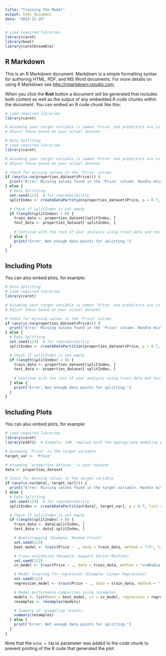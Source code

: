 ```yaml
---
title: "Training the Model"
output: html_document
date: "2023-11-29"
---
```


```r
# Load required libraries
library(caret)
library(boot)
library(caretEnsemble)
```

## R Markdown

This is an R Markdown document. Markdown is a simple formatting syntax for authoring HTML, PDF, and MS Word documents. For more details on using R Markdown see <http://rmarkdown.rstudio.com>.

When you click the **Knit** button a document will be generated that includes both content as well as the output of any embedded R code chunks within the document. You can embed an R code chunk like this:

```r
# Load required libraries
library(caret)

# Assuming your target variable is named 'Price' and predictors are in 'properties_dataset'
# Adjust these based on your actual dataset

# Data Splitting
# Load required libraries
library(caret)

# Assuming your target variable is named 'Price' and predictors are in 'properties_dataset'
# Adjust these based on your actual dataset

# Check for missing values in the 'Price' column
if (any(is.na(properties_dataset$Price))) {
  print("Error: Missing values found in the 'Price' column. Handle missing values before proceeding.")
} else {
  # Data Splitting
  set.seed(123)  # for reproducibility
  splitIndex <- createDataPartition(properties_dataset$Price, p = 0.7, list = FALSE)

  # Check if splitIndex is not empty
  if (length(splitIndex) > 0) {
    train_data <- properties_dataset[splitIndex, ]
    test_data <- properties_dataset[-splitIndex, ]
  
    # Continue with the rest of your analysis using train_data and test_data
  } else {
    print("Error: Not enough data points for splitting.")
  }
}


```

## Including Plots

You can also embed plots, for example:

```r
# Data Splitting
# Load required libraries
library(caret)

# Assuming your target variable is named 'Price' and predictors are in 'properties_dataset'
# Adjust these based on your actual dataset

# Check for missing values in the 'Price' column
if (any(is.na(properties_dataset$Price))) {
  print("Error: Missing values found in the 'Price' column. Handle missing values before proceeding.")
} else {
  # Data Splitting
  set.seed(123)  # for reproducibility
  splitIndex <- createDataPartition(properties_dataset$Price, p = 0.7, list = FALSE)

  # Check if splitIndex is not empty
  if (length(splitIndex) > 0) {
    train_data <- properties_dataset[splitIndex, ]
    test_data <- properties_dataset[-splitIndex, ]
  
    # Continue with the rest of your analysis using train_data and test_data
  } else {
    print("Error: Not enough data points for splitting.")
  }
}

```


## Including Plots

You can also embed plots, for example:

```r
# Load required libraries
library(caret)
library(e1071)  # Example: SVM, replace with the appropriate modeling package

# Assuming 'Price' is the target variable
target_var <- 'Price'

# Assuming 'properties_dataset' is your dataset
data <- properties_dataset

# Check for missing values in the target variable
if (any(is.na(data[, target_var]))) {
  print("Error: Missing values found in the target variable. Handle missing values before proceeding.")
} else {
  # Data Splitting
  set.seed(123)  # for reproducibility
  splitIndex <- createDataPartition(data[, target_var], p = 0.7, list = FALSE)

  # Check if splitIndex is not empty
  if (length(splitIndex) > 0) {
    train_data <- data[splitIndex, ]
    test_data <- data[-splitIndex, ]

    # Bootstrapping (Example: Random Forest)
    set.seed(123)
    boot_model <- train(Price ~ ., data = train_data, method = "rf", trControl = trainControl(method = "boot", number = 50))

    # Cross-validation (Example: Support Vector Machine)
    set.seed(123)
    cv_model <- train(Price ~ ., data = train_data, method = "svmRadial", trControl = trainControl(method = "cv", number = 5))

    # Model training for regression (Example: Linear Regression)
    set.seed(123)
    regression_model <- train(Price ~ ., data = train_data, method = "lm")

    # Model performance comparison using resamples
    models <- list(boot = boot_model, cv = cv_model, regression = regression_model)
    resamples <- resamples(models)

    # Summary of resampling results
    summary(resamples)
  } else {
    print("Error: Not enough data points for splitting.")
  }
}


```

Note that the `echo = FALSE` parameter was added to the code chunk to prevent printing of the R code that generated the plot.
